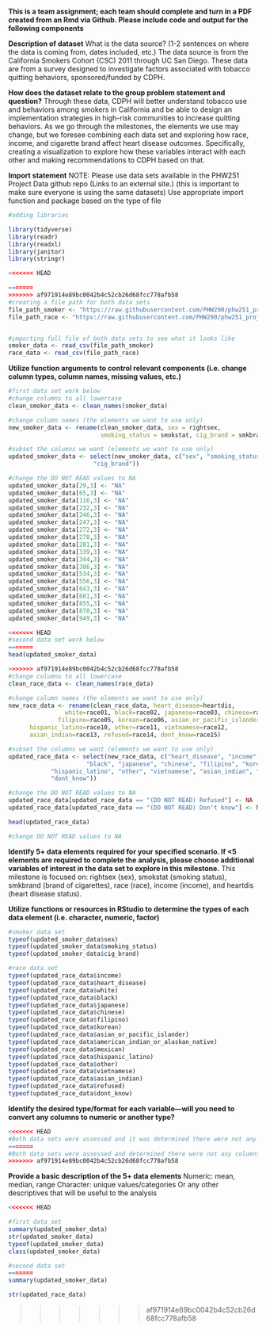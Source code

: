 **This is a team assignment; each team should complete and turn in a PDF created from an Rmd via Github. Please include code and output for the following components**



**Description of dataset**
What is the data source? (1-2 sentences on where the data is coming from, dates included, etc.)
The data source is from the California Smokers Cohort (CSC) 2011 through UC San Diego. These data are from a survey designed to investigate factors associated with tobacco quitting behaviors, sponsored/funded by CDPH.




**How does the dataset relate to the group problem statement and question?**
Through these data, CDPH will better understand tobacco use and behaviors among smokers in California and be able to design an implementation strategies in high-risk communities to increase quitting behaviors. As we go through the milestones, the elements we use may change, but we foresee combining each data set and exploring how race, income, and cigarette brand affect heart disease outcomes. Specifically, creating a visualization to explore how these variables interact with each other and making recommendations to CDPH based on that.



**Import statement**
NOTE: Please use data sets available in the PHW251 Project Data github repo (Links to an external site.) (this is important to make sure everyone is using the same datasets)
Use appropriate import function and package based on the type of file


```r

#adding libraries

library(tidyverse)
library(readr)
library(readxl)
library(janitor)
library(stringr)

```

```r
<<<<<<< HEAD

=======
>>>>>>> af971914e89bc0042b4c52cb26d68fcc778afb58
#creating a file path for both data sets
file_path_smoker <- "https://raw.githubusercontent.com/PHW290/phw251_projectdata/main/ca_csc_smoker_data.csv"
file_path_race <- "https://raw.githubusercontent.com/PHW290/phw251_projectdata/main/ca_csc_outcome_race_data.csv"


#importing full file of both data sets to see what it looks like
smoker_data <- read_csv(file_path_smoker)
race_data <- read_csv(file_path_race)

```


**Utilize function arguments to control relevant components (i.e. change column types, column names, missing values, etc.)**
```r

#first data set work below
#change columns to all lowercase
clean_smoker_data <- clean_names(smoker_data)

#change column names (the elements we want to use only)
new_smoker_data <- rename(clean_smoker_data, sex = rightsex, 
                          smoking_status = smokstat, cig_brand = smkbrand)

#subset the columns we want (elements we want to use only)
updated_smoker_data <- select(new_smoker_data, c("sex", "smoking_status",
                        "cig_brand"))

#change the DO NOT READ values to NA
updated_smoker_data[29,3] <- "NA"
updated_smoker_data[65,3] <- "NA"
updated_smoker_data[116,3] <- "NA"
updated_smoker_data[232,3] <- "NA"
updated_smoker_data[246,3] <- "NA"
updated_smoker_data[247,3] <- "NA"
updated_smoker_data[272,3] <- "NA"
updated_smoker_data[278,3] <- "NA"
updated_smoker_data[281,3] <- "NA"
updated_smoker_data[339,3] <- "NA"
updated_smoker_data[344,3] <- "NA"
updated_smoker_data[386,3] <- "NA"
updated_smoker_data[534,3] <- "NA"
updated_smoker_data[556,3] <- "NA"
updated_smoker_data[643,3] <- "NA"
updated_smoker_data[681,3] <- "NA"
updated_smoker_data[855,3] <- "NA"
updated_smoker_data[878,3] <- "NA"
updated_smoker_data[949,3] <- "NA"

<<<<<<< HEAD
#second data set work below
=======
head(updated_smoker_data)
```

```r

>>>>>>> af971914e89bc0042b4c52cb26d68fcc778afb58
#change columns to all lowercase
clean_race_data <- clean_names(race_data)

#change column names (the elements we want to use only)
new_race_data <- rename(clean_race_data, heart_disease=heartdis, 
                white=race01, black=race02, japanese=race03, chinese=race04, 
              filipino=race05, korean=race06, asian_or_pacific_islander=race07,   american_indian_or_alaskan_native=race08, mexican=race09, 
      hispanic_latino=race10, other=race11, vietnamese=race12,
      asian_indian=race13, refused=race14, dont_know=race15)

#subset the columns we want (elements we want to use only)
updated_race_data <- select(new_race_data, c("heart_disease", "income", "white", 
                      "black", "japanese", "chinese", "filipino", "korean", "asian_or_pacific_islander", "american_indian_or_alaskan_native", "mexican", 
            "hispanic_latino", "other", "vietnamese", "asian_indian", "refused",
            "dont_know"))

#change the DO NOT READ values to NA
updated_race_data[updated_race_data == "(DO NOT READ) Refused"] <- NA
updated_race_data[updated_race_data == "(DO NOT READ) Don't know"] <- NA

head(updated_race_data)

#change DO NOT READ values to NA

```


**Identify 5+ data elements required for your specified scenario. If <5 elements are required to complete the analysis, please choose additional variables of interest in the data set to explore in this milestone.**
This milestone is focused on: rightsex (sex), smokstat (smoking status), smkbrand (brand of cigarettes), race (race), income (income), and heartdis (heart disease status).



**Utilize functions or resources in RStudio to determine the types of each data element (i.e. character, numeric, factor)**
```r
#smoker data set
typeof(updated_smoker_data$sex)
typeof(updated_smoker_data$smoking_status)
typeof(updated_smoker_data$cig_brand)
```

```r
#race data set
typeof(updated_race_data$income)
typeof(updated_race_data$heart_disease)
typeof(updated_race_data$white)
typeof(updated_race_data$black)
typeof(updated_race_data$japanese)
typeof(updated_race_data$chinese)
typeof(updated_race_data$filipino)
typeof(updated_race_data$korean)
typeof(updated_race_data$asian_or_pacific_islander)
typeof(updated_race_data$american_indian_or_alaskan_native)
typeof(updated_race_data$mexican)
typeof(updated_race_data$hispanic_latino)
typeof(updated_race_data$other)
typeof(updated_race_data$vietnamese)
typeof(updated_race_data$asian_indian)
typeof(updated_race_data$refused)
typeof(updated_race_data$dont_know)
```

**Identify the desired type/format for each variable—will you need to convert any columns to numeric or another type?**
```r

<<<<<<< HEAD
#Both data sets were assessed and it was determined there were not any columns that needed to be converted to another data type at this time.
=======
#Both data sets were assessed and determined there were not any columns that needed to be converted to another data type at this time.
>>>>>>> af971914e89bc0042b4c52cb26d68fcc778afb58

```


**Provide a basic description of the 5+ data elements**
Numeric: mean, median, range
Character:  unique values/categories
Or any other descriptives that will be useful to the analysis
```r
<<<<<<< HEAD

#first data set
summary(updated_smoker_data)
str(updated_smoker_data)
typeof(updated_smoker_data)
class(updated_smoker_data)

#second data set 
=======
summary(updated_smoker_data)
```

```r
str(updated_race_data)
```
>>>>>>> af971914e89bc0042b4c52cb26d68fcc778afb58


